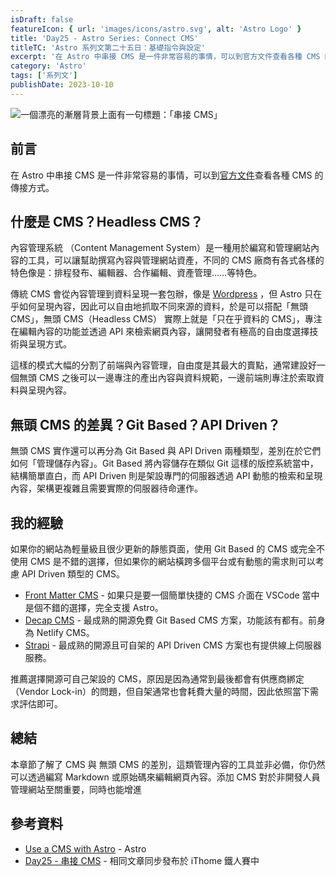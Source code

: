 ```yaml
---
isDraft: false
featureIcon: { url: 'images/icons/astro.svg', alt: 'Astro Logo' }
title: 'Day25 - Astro Series: Connect CMS'
titleTC: 'Astro 系列文第二十五日：基礎指令與設定'
excerpt: '在 Astro 中串接 CMS 是一件非常容易的事情，可以到官方文件查看各種 CMS 的傳接方式。'
category: 'Astro'
tags: ['系列文']
publishDate: 2023-10-10
---
```


![一個漂亮的漸層背景上面有一句標題：「串接 CMS」](./day25-connect-cms.webp)

## 前言

在 Astro 中串接 CMS 是一件非常容易的事情，可以到[官方文件](https://docs.astro.build/en/guides/cms/)查看各種 CMS 的傳接方式。

## 什麼是 CMS？Headless CMS？

內容管理系統 （Content Management System）是一種用於編寫和管理網站內容的工具，可以讓幫助撰寫內容與管理網站資產，不同的 CMS 廠商有各式各樣的特色像是：排程發布、編輯器、合作編輯、資產管理……等特色。

傳統 CMS 會從內容管理到資料呈現一套包辦，像是 [Wordpress](https://wordpress.org/) ，但 Astro 只在乎如何呈現內容，因此可以自由地抓取不同來源的資料，於是可以搭配「無頭 CMS」，無頭 CMS（Headless CMS） 實際上就是「只在乎資料的 CMS」，專注在編輯內容的功能並透過 API 來檢索網頁內容，讓開發者有極高的自由度選擇技術與呈現方式。

這樣的模式大幅的分割了前端與內容管理，自由度是其最大的賣點，通常建設好一個無頭 CMS 之後可以一邊專注的產出內容與資料規範，一邊前端則專注於索取資料與呈現內容。

## 無頭 CMS 的差異？Git Based？API Driven？

無頭 CMS 實作還可以再分為 Git Based 與 API Driven 兩種類型，差別在於它們如何「管理儲存內容」。Git Based 將內容儲存在類似 Git 這樣的版控系統當中，結構簡單直白，而 API Driven 則是架設專門的伺服器透過 API 動態的檢索和呈現內容，架構更複雜且需要實際的伺服器待命運作。

## 我的經驗

如果你的網站為輕量級且很少更新的靜態頁面，使用 Git Based 的 CMS 或完全不使用 CMS 是不錯的選擇，但如果你的網站橫跨多個平台或有動態的需求則可以考慮 API Driven 類型的 CMS。

- [Front Matter CMS](https://frontmatter.codes/) - 如果只是要一個簡單快捷的 CMS 介面在 VSCode 當中是個不錯的選擇，完全支援 Astro。
- [Decap CMS](https://decapcms.org/) - 最成熟的開源免費 Git Based CMS 方案，功能該有都有。前身為 Netlify CMS。
- [Strapi](https://strapi.io/) - 最成熟的開源且可自架的 API Driven CMS 方案也有提供線上伺服器服務。

推薦選擇開源可自己架設的 CMS，原因是因為通常到最後都會有供應商綁定（Vendor Lock-in）的問題，但自架通常也會耗費大量的時間，因此依照當下需求評估即可。

## 總結

本章節了解了 CMS 與 無頭 CMS 的差別，這類管理內容的工具並非必備，你仍然可以透過編寫 Markdown 或原始碼來編輯網頁內容。添加 CMS 對於非開發人員管理網站至關重要，同時也能增進

## 參考資料

- [Use a CMS with Astro](https://docs.astro.build/en/guides/cms/) - Astro
- [Day25 - 串接 CMS](https://ithelp.ithome.com.tw/articles/10337071) - 相同文章同步發布於 iThome 鐵人賽中
